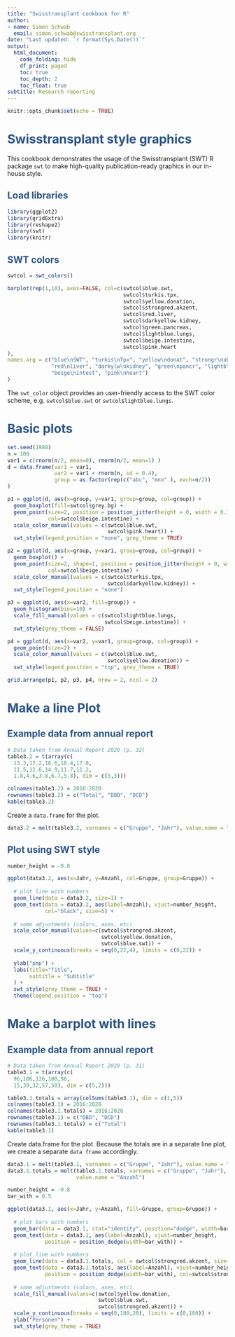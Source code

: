 ```yaml
---
title: "Swisstransplant cookbook for R"
author:
- name: Simon Schwab
  email: simon.schwab@swisstransplant.org
date: "Last updated: `r format(Sys.Date())`"
output: 
  html_document:
    code_folding: hide
    df_print: paged
    toc: true
    toc_depth: 2
    toc_float: true
subtitle: Research reporting
---
```


<style>
.list-group-item.active, .list-group-item.active:focus, .list-group-item.active:hover {
background-color: #e5005c;
}

a {
color: #e5005c;
}

h1.title, h1, h2 {
color: #2a548a;
}
</style>

```r
knitr::opts_chunk$set(echo = TRUE)
```

# Swisstransplant style graphics

This cookbook demonstrates the usage of the Swisstransplant (SWT) R package `swt`
to make high-quality publication-ready graphics in our in-house style.

## Load libraries
```r
library(ggplot2)
library(gridExtra)
library(reshape2)
library(swt)
library(knitr)
```

## SWT colors
```r
swtcol = swt_colors()

barplot(rep(1,10), axes=FALSE, col=c(swtcol$blue.swt,
                                     swtcol$turkis.tpx,
                                     swtcol$yellow.donation, 
                                     swtcol$strongred.akzent,
                                     swtcol$red.liver,
                                     swtcol$darkyellow.kidney,
                                     swtcol$green.pancreas,
                                     swtcol$lightblue.lungs,
                                     swtcol$beige.intestine,
                                     swtcol$pink.heart
),
names.arg = c("blue\nSWT", "turkis\nTpx", "yellow\ndonat", "strongr\nakzent", 
              "red\nliver", "darkylw\nkidney", "green\npancr", "lightb\nlungs",
              "beige\nintest", "pink\nheart")
)
```

The `swt_color` object provides an user-friendly access to the SWT
color scheme,  e.g. `swtcol$blue.swt` or `swtcol$lightblue.lungs`.


# Basic plots

```r
set.seed(1980)
n = 100
var1 = c(rnorm(n/2, mean=0), rnorm(n/2, mean=1) )
d = data.frame(var1 = var1,
               var2 = var1 + rnorm(n, sd = 0.4),
               group = as.factor(rep(c("abc", "mno" ), each=n/2))
)

p1 = ggplot(d, aes(x=group, y=var1, group=group, col=group)) + 
  geom_boxplot(fill=swtcol$grey.bg) + 
  geom_point(size=2, position = position_jitter(height = 0, width = 0.15),
             col=swtcol$beige.intestine) +
  scale_color_manual(values = c(swtcol$blue.swt,
                                swtcol$pink.heart)) +
  swt_style(legend_position = "none", grey_theme = TRUE)

p2 = ggplot(d, aes(x=group, y=var1, group=group, col=group)) + 
  geom_boxplot() + 
  geom_point(size=2, shape=1, position = position_jitter(height = 0, width = 0.15),
             col=swtcol$beige.intestine) +
  scale_color_manual(values = c(swtcol$turkis.tpx,
                                swtcol$darkyellow.kidney)) +
  swt_style(legend_position = "none")

p3 = ggplot(d, aes(x=var2, fill=group)) + 
  geom_histogram(bins=10) +
  scale_fill_manual(values = c(swtcol$lightblue.lungs,
                               swtcol$beige.intestine)) +
  swt_style(grey_theme = FALSE)

p4 = ggplot(d, aes(x=var2, y=var1, group=group, col=group)) + 
  geom_point(size=2) +
  scale_color_manual(values = c(swtcol$blue.swt,
                                swtcol$yellow.donation)) +
  swt_style(legend_position = "top", grey_theme = TRUE)

grid.arrange(p1, p2, p3, p4, nrow = 2, ncol = 2)
```


# Make a line Plot

## Example data from annual report
```r
# Data taken from Annual Report 2020 (p. 32)
table3.2 = t(array(c(
  13.3,17.2,18.6,18.4,17.0,
  11.5,12.6,14.9,11.7,11.2,
  1.8,4.6,3.8,6.7,5.8), dim = c(5,3)))

colnames(table3.2) = 2016:2020
rownames(table3.2) = c("Total", "DBD", "DCD")
kable(table3.2)
```

Create a `data.frame` for the plot.
```r
data3.2 = melt(table3.2, varnames = c("Gruppe", "Jahr"), value.name = "Anzahl")
```

## Plot using SWT style
```r
number_height = -0.8

ggplot(data3.2, aes(x=Jahr, y=Anzahl, col=Gruppe, group=Gruppe)) +
  
  # plot line with numbers
  geom_line(data = data3.2, size=1) +
  geom_text(data = data3.2, aes(label=Anzahl), vjust=number_height,
            col="black", size=5) +
  
  # some adjustments (colors, axes, etc)
  scale_color_manual(values=c(swtcol$strongred.akzent,
                              swtcol$yellow.donation,
                              swtcol$blue.swt)) +
  scale_y_continuous(breaks = seq(0,22,4), limits = c(0,22)) +
  
  ylab("pmp") +
  labs(title="Title",
       subtitle = "Subtitle"
  ) +
  swt_style(grey_theme = TRUE) +
  theme(legend.position = "top")
``` 

# Make a barplot with lines

## Example data from annual report
```r
# Data taken from Annual Report 2020 (p. 31)
table3.1 = t(array(c(
  96,106,126,100,96,
  15,39,32,57,50), dim = c(5,2)))

table3.1.totals = array(colSums(table3.1), dim = c(1,5))
colnames(table3.1) = 2016:2020
colnames(table3.1.totals) = 2016:2020
rownames(table3.1) = c("DBD", "DCD")
rownames(table3.1.totals) = c("Total")
kable(table3.1)
```

Create data.frame for the plot. Because the totals are in a separate line plot, we
create a separate `data frame` accordingly.
```r
data3.1 = melt(table3.1, varnames = c("Gruppe", "Jahr"), value.name = "Anzahl")
data3.1.totals = melt(table3.1.totals, varnames = c("Gruppe", "Jahr"),
                      value.name = "Anzahl")
```

```r
number_height = -0.8
bar_with = 0.5

ggplot(data3.1, aes(x=Jahr, y=Anzahl, fill=Gruppe, group=Gruppe)) +
  
  # plot bars with numbers
  geom_bar(data = data3.1, stat="identity", position="dodge", width=bar_with) +
  geom_text(data = data3.1, aes(label=Anzahl), vjust=number_height,
            position = position_dodge(width=bar_with)) +
  
  # plot line with numbers
  geom_line(data = data3.1.totals, col = swtcol$strongred.akzent, size=1) +
  geom_text(data = data3.1.totals, aes(label=Anzahl), vjust=number_height,
            position = position_dodge(width=bar_with), col=swtcol$strongred.akzent) +
  
  # some adjustments (colors, axes, etc)
  scale_fill_manual(values=c(swtcol$yellow.donation, 
                             swtcol$blue.swt,
                             swtcol$strongred.akzent)) +
  scale_y_continuous(breaks = seq(0,180,20), limits = c(0,180)) +
  ylab("Personen") +
  swt_style(grey_theme = TRUE) 

``` 
